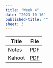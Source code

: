 ```yaml
---
title: "Week 4"
date: "2023-10-16"
published-title: "" 
sheet: 3
---
```


| Title  | File |
|--------|:----:|
| Notes  | [PDF](notes-s03.pdf)     |
| Kahoot | [PDF](kahoot-w4.pdf)     |